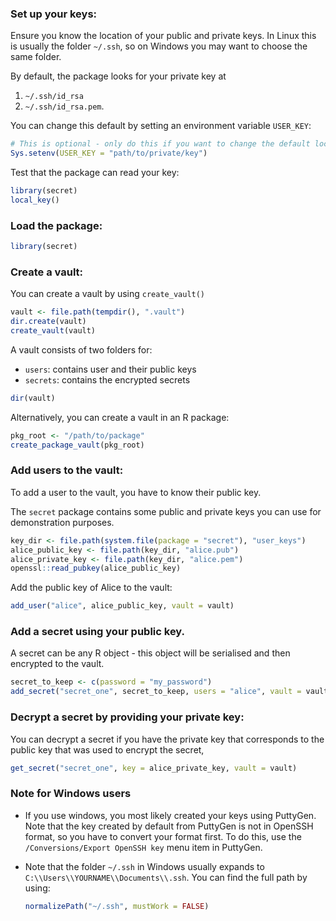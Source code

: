 ### Set up your keys:

Ensure you know the location of your public and private keys. In Linux this is usually the folder `~/.ssh`, so on Windows you may want to choose the same folder.

By default, the package looks for your private key at 

1. `~/.ssh/id_rsa`
1. `~/.ssh/id_rsa.pem`.

You can change this default by setting an environment variable `USER_KEY`:

```r
# This is optional - only do this if you want to change the default location
Sys.setenv(USER_KEY = "path/to/private/key")
```

Test that the package can read your key:

```r
library(secret)
local_key()
```


### Load the package:

```r
library(secret)
```


### Create a vault:

You can create a vault by using `create_vault()`

```r
vault <- file.path(tempdir(), ".vault")
dir.create(vault)
create_vault(vault)
```

A vault consists of two folders for:

* `users`: contains user and their public keys
* `secrets`: contains the encrypted secrets

```r
dir(vault)
```

Alternatively, you can create a vault in an R package:

```r
pkg_root <- "/path/to/package"
create_package_vault(pkg_root)
```


### Add users to the vault:

To add a user to the vault, you have to know their public key.

The `secret` package contains some public and private keys you can use for demonstration purposes.

```r
key_dir <- file.path(system.file(package = "secret"), "user_keys")
alice_public_key <- file.path(key_dir, "alice.pub")
alice_private_key <- file.path(key_dir, "alice.pem")
openssl::read_pubkey(alice_public_key)
```

Add the public key of Alice to the vault:

```r
add_user("alice", alice_public_key, vault = vault)
```
    

### Add a secret using your public key.

A secret can be any R object - this object will be serialised and then encrypted to the vault.

```r
secret_to_keep <- c(password = "my_password")
add_secret("secret_one", secret_to_keep, users = "alice", vault = vault)
```


### Decrypt a secret by providing your private key:

You can decrypt a secret if you have the private key that corresponds to the public key that was used to encrypt the secret,

```r
get_secret("secret_one", key = alice_private_key, vault = vault)
```


### Note for Windows users

  * If you use windows, you most likely created your keys using PuttyGen. Note that the key created by default from PuttyGen is not in OpenSSH format, so you have to convert your format first. To do this, use the  `/Conversions/Export OpenSSH key` menu item in  PuttyGen.
  
  * Note that the folder `~/.ssh` in Windows usually expands to `C:\\Users\\YOURNAME\\Documents\\.ssh`. You can find the full path by using:

    ```r
    normalizePath("~/.ssh", mustWork = FALSE)
    ```



